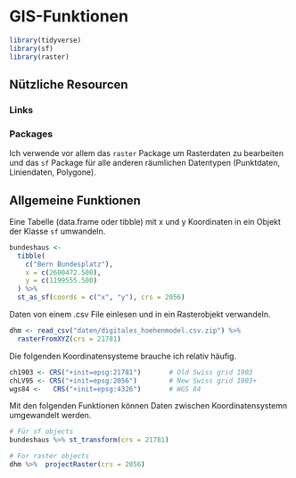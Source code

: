 
# GIS-Funktionen {#rgis}

```r
library(tidyverse)
library(sf)
library(raster)
```


## Nützliche Resourcen

### Links

### Packages
Ich verwende vor allem das `raster` Package um Rasterdaten zu bearbeiten und das `sf` Package für alle anderen räumlichen Datentypen (Punktdaten, Liniendaten, Polygone).

## Allgemeine Funktionen

Eine Tabelle (data.frame oder tibble) mit x und y Koordinaten in ein Objekt der Klasse `sf` umwandeln.

```r
bundeshaus <- 
  tibble(
    c("Bern Bundesplatz"),
    x = c(2600472.500),
    y = c(1199555.500)
  ) %>% 
  st_as_sf(coords = c("x", "y"), crs = 2056)
```

Daten von einem .csv File einlesen und in ein Rasterobjekt verwandeln.

```r
dhm <- read_csv("daten/digitales_hoehenmodel.csv.zip") %>% 
  rasterFromXYZ(crs = 21781)
```

Die folgenden Koordinatensysteme brauche ich relativ häufig.

```r
ch1903 <- CRS("+init=epsg:21781")       # Old Swiss grid 1903
chLV95 <- CRS("+init=epsg:2056")        # New Swiss grid 1903+ 
wgs84 <-   CRS("+init=epsg:4326")       # WGS 84 
```

Mit den folgenden Funktionen können Daten zwischen Koordinatensystemn umgewandelt werden.

```r
# Für sf objects
bundeshaus %>% st_transform(crs = 21781)

# For raster objects
dhm %>%  projectRaster(crs = 2056)
```



